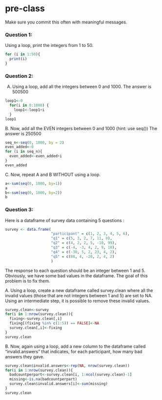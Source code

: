 # pre-class


Make sure you commit this often with meaningful messages. 




### Question 1:

Using a loop, print the integers from 1 to 50. 

```r
for (i in 1:50){
  print(i)
}
```

### Question 2:

A.  Using a loop, add all the integers between 0 and 1000.
The answer is 500500
```r
loop1<-0
  for(i in 0:1000) {
    loop1<-loop1+i
  }
loop1
```
B. Now, add all the EVEN integers between 0 and 1000 (hint: use seq())
The answer is 250500
```r
seq_n<-seq(0, 1000, by = 2)
even_added<-0
for (i in seq_n){
  even_added<-even_added+i
}
even_added
```
C. Now, repeat A and B WITHOUT using a loop.

```r
a<-sum(seq(0, 1000, by=1))
a
b<-sum(seq(0, 1000, by=2))
b
```
### Question 3:

Here is a dataframe of survey data containing 5 questions :

```r
survey <- data.frame(
                     "participant" = c(1, 2, 3, 4, 5, 6),
                     "q1" = c(5, 3, 2, 7, 11, 0),
                     "q2" = c(4, 2, 2, 5, -10, 99),
                     "q3" = c(-4, -3, 4, 2, 9, 10),
                     "q4" = c(-30, 5, 2, 23, 4, 2),
                     "q5" = c(88, 4, -20, 2, 4, 2)
                     )
```
The response to each question should be an integer between 1 and 5. Obviously, we have some bad values in the dataframe. The goal of this problem is to fix them.

A. Using a loop, create a new dataframe called survey.clean where all the invalid values (those that are not integers between 1 and 5) are set to NA.
Using an intermediate step, it is possible to remove these invalid values.
```r
survey.clean<-survey
for(i in 1:nrow(survey.clean)){
  fixing<-survey.clean[,i]
  fixing[(fixing %in% c(1:5)) == FALSE]<-NA
  survey.clean[,i]<-fixing
}
survey.clean
```
B. Now, again using a loop, add a new column to the dataframe called “invalid.answers” that indicates, for each participant, how many bad answers they gave.
```r
survey.clean$invalid.answers<-rep(NA, nrow(survey.clean))
for(i in 1:nrow(survey.clean)){
  badcountperpart<-survey.clean[i, 1:ncol(survey.clean)-1]
  missing<-is.na(badcountperpart)
  survey.clean$invalid.answers[i]<-sum(missing)
}
survey.clean
```
